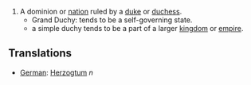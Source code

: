 #A dominion or [[nation]] ruled by a [[duke]] or [[duchess]].
#*Grand Duchy: tends to be a self-governing state.
#*a simple duchy tends to be a part of a larger [[kingdom]] or [[empire]].

==Translations==
*[[German]]: [[Herzogtum]] ''n''